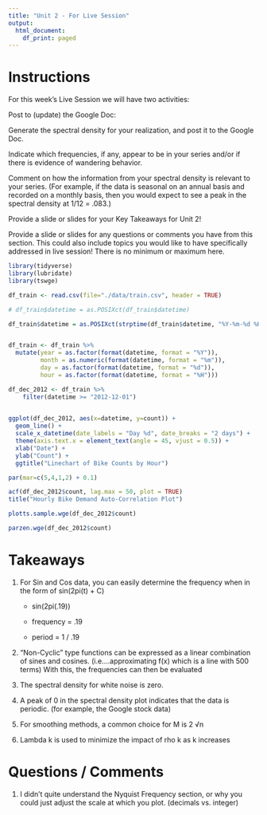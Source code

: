 ```yaml
---
title: "Unit 2 - For Live Session"
output:
  html_document:
    df_print: paged
---
```



# Instructions

For this week's Live Session we will have two activities:

Post to (update) the Google Doc:

Generate the spectral density for your realization, and post it to the Google Doc.

Indicate which frequencies, if any, appear to be in your series and/or if there is evidence of wandering behavior.

Comment on how the information from your spectral density is relevant to your series. (For example, if the data is seasonal on an annual basis and recorded on a monthly basis, then you would expect to see a peak in the spectral density at 1/12 = .083.)

Provide a slide or slides for your Key Takeaways for Unit 2!

Provide a slide or slides for any questions or comments you have from this section. This could also include topics you would like to have specifically addressed in live session! There is no minimum or maximum here.



```r
library(tidyverse)
library(lubridate)
library(tswge)
```



```r
df_train <- read.csv(file="./data/train.csv", header = TRUE)

# df_train$datetime = as.POSIXct(df_train$datetime)

df_train$datetime = as.POSIXct(strptime(df_train$datetime, "%Y-%m-%d %H:%M:%S"))


df_train <- df_train %>%
  mutate(year = as.factor(format(datetime, format = "%Y")), 
         month = as.numeric(format(datetime, format = "%m")), 
         day = as.factor(format(datetime, format = "%d")),
         hour = as.factor(format(datetime, format = "%H")))

```


```r
df_dec_2012 <- df_train %>%
    filter(datetime >= "2012-12-01")
  
```




```r
ggplot(df_dec_2012, aes(x=datetime, y=count)) +
  geom_line() + 
  scale_x_datetime(date_labels = "Day %d", date_breaks = "2 days") + 
  theme(axis.text.x = element_text(angle = 45, vjust = 0.5)) +
  xlab("Date") + 
  ylab("Count") + 
  ggtitle("Linechart of Bike Counts by Hour")

```

```r

par(mar=c(5,4,1,2) + 0.1)

acf(df_dec_2012$count, lag.max = 50, plot = TRUE)
title("Hourly Bike Demand Auto-Correlation Plot")

```

```r

plotts.sample.wge(df_dec_2012$count)

```

```r

parzen.wge(df_dec_2012$count)

```

# Takeaways

1.  For Sin and Cos data, you can easily determine the frequency when in the form of sin(2pi(t) + C)

    - sin(2pi(.19))

    - frequency = .19
    
    - period = 1 / .19

2.  "Non-Cyclic" type functions can be expressed as a linear combination of sines and cosines.  (i.e....approximating f(x) which is a line with 500 terms)  With this, the frequencies can then be evaluated

3.  The spectral density for white noise is zero.

4.  A peak of 0 in the spectral density plot indicates that the data is periodic.  (for example, the Google stock data)


5.  For smoothing methods, a common choice for M is 2 √n


6.  Lambda k is used to minimize the impact of rho k as k increases


# Questions / Comments

1.  I didn't quite understand the Nyquist Frequency section, or why you could just adjust the scale at which you plot.  (decimals vs. integer)

